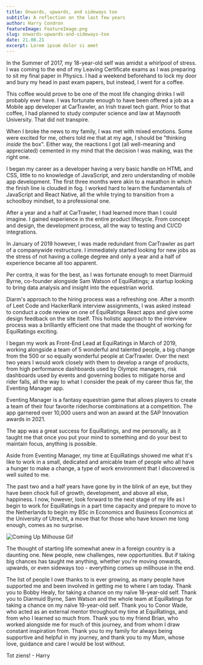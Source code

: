 ```yaml
---
title: Onwards, upwards, and sideways too
subtitle: A reflection on the last few years
author: Harry Condron
featureImage: FeatureImage.png
slug: onwards-upwards-and-sideways-too
date: 21.08.21
excerpt: Lorem ipsum dolor si amet
---
```


In the Summer of 2017, my 18-year-old self was amidst a whirlpool of stress. I was coming to the end of my Leaving Certificate exams as I was preparing to sit my final paper in Physics. I had a weekend beforehand to lock my door and bury my head in past exam papers, but instead, I went for a coffee.

This coffee would prove to be one of the most life changing drinks I will probably ever have. I was fortunate enough to have been offered a job as a Mobile app developer at CarTrawler, an Irish travel tech giant. Prior to that coffee, I had planned to study computer science and law at Maynooth University. That did not transpire.

When I broke the news to my family, I was met with mixed emotions. Some were excited for me, others told me that at my age, I should be &quot;thinking _inside_ the box&quot;. Either way, the reactions I got (all well-meaning and appreciated) cemented in my mind that the decision I was making, was the right one.

I began my career as a developer having a very basic handle on HTML and CSS, little to no knowledge of JavaScript, and zero understanding of mobile app development. The first three months were akin to a marathon in which the finish line is clouded in fog. I worked hard to learn the fundamentals of JavaScript and React Native, all the while trying to transition from a schoolboy mindset, to a professional one.

After a year and a half at CarTrawler, I had learned more than I could imagine. I gained experience in the entire product lifecycle. From concept and design, the development process, all the way to testing and CI/CD integrations.

In January of 2019 however, I was made redundant from CarTrawler as part of a companywide restructure. I immediately started looking for new jobs as the stress of not having a college degree and only a year and a half of experience became all too apparent.

Per contra, it was for the best, as I was fortunate enough to meet Diarmuid Byrne, co-founder alongside Sam Watson of EquiRatings; a startup looking to bring data analysis and insight into the equestrian world.

Diarm&#39;s approach to the hiring process was a refreshing one. After a month of Leet Code and HackerRank interview assignments, I was asked instead to conduct a code review on one of EquiRatings React apps and give some design feedback on the site itself. This holistic approach to the interview process was a brilliantly efficient one that made the thought of working for EquiRatings exciting.

I began my work as Front-End Lead at EquiRatings in March of 2019, working alongside a team of 5 wonderful and talented people, a big change from the 500 or so equally wonderful people at CarTrawler. Over the next two years I would work closely with them to develop a range of products, from high performance dashboards used by Olympic managers, risk dashboards used by events and governing bodies to mitigate horse and rider falls, all the way to what I consider the peak of my career thus far, the Eventing Manager app.

Eventing Manager is a fantasy equestrian game that allows players to create a team of their four favorite rider/horse combinations at a competition. The app garnered over 10,000 users and won an award at the SAP Innovation awards in 2021.

The app was a great success for EquiRatings, and me personally, as it taught me that once you put your mind to something and do your best to maintain focus, anything is possible.

Aside from Eventing Manager, my time at EquiRatings showed me what it&#39;s like to work in a small, dedicated and amicable team of people who all have a hunger to make a change, a type of work environment that I discovered is well suited to me.

The past two and a half years have gone by in the blink of an eye, but they have been chock full of growth, development, and above all else, happiness. I now, however, look forward to the next stage of my life as I begin to work for EquiRatings in a part time capacity and prepare to move to the Netherlands to begin my BSc in Economics and Business Economics at the University of Utrecht, a move that for those who have known me long enough, comes as no surprise.

![Coming Up Milhouse Gif](https://media3.giphy.com/media/3o6MbdDgPPdxki4jD2/giphy.gif?cid=6c09b95215c5611942a1404bd366ce14c9832ebe0e5cde45&rid=giphy.gif&ct=g)

The thought of starting life somewhat anew in a foreign country is a daunting one. New people, new challenges, new opportunities. But if taking big chances has taught me anything, whether you&#39;re moving onwards, upwards, or even sideways too - everything comes up millhouse in the end.

The list of people I owe thanks to is ever growing, as many people have supported me and been involved in getting me to where I am today. Thank you to Bobby Healy, for taking a chance on my naïve 18-year-old self. Thank you to Diarmuid Byrne, Sam Watson and the whole team at EquiRatings for taking a chance on my naïve 19-year-old self. Thank you to Conor Wade, who acted as an external mentor throughout my time at EquiRatings, and from who I learned so much from. Thank you to my friend Brian, who worked alongside me for much of this journey, and from whom I draw constant inspiration from. Thank you to my family for always being supportive and helpful in my journey, and thank you to my Mum, whose love, guidance and care I would be lost without.

Tot ziens! - Harry
